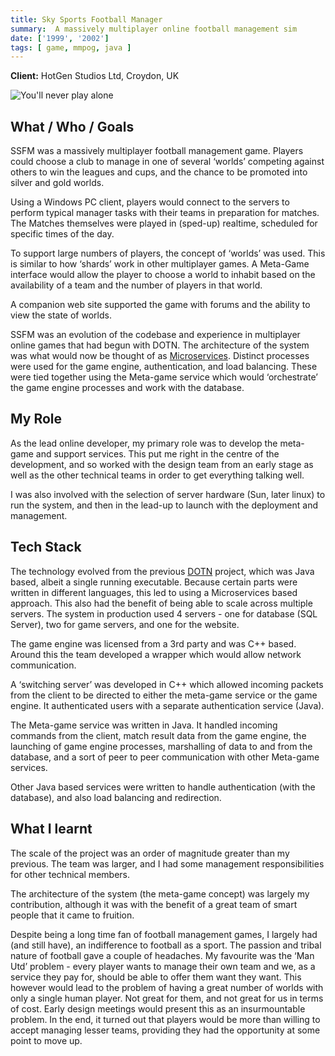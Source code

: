 ```yaml
---
title: Sky Sports Football Manager
summary:  A massively multiplayer online football management sim
date: ['1999', '2002']
tags: [ game, mmpog, java ]
---
```



**Client:** HotGen Studios Ltd, Croydon, UK

![You'll never play alone](file:///media/ssfm.jpg)

## What / Who / Goals

SSFM was a massively multiplayer football management game. 
Players could choose a club to manage in one of several ‘worlds’ competing against others to win the 
leagues and cups, and the chance to be promoted into silver and gold worlds. 

Using a Windows PC client, players would connect to the servers to perform typical manager tasks 
with their teams in preparation for matches. The Matches themselves were played in (sped-up) 
realtime, scheduled for specific times of the day.

To support large numbers of players, the concept of ‘worlds’ was used. This is similar to 
how ‘shards’ work in other multiplayer games. A Meta-Game interface would allow the player 
to choose a world to inhabit based on the availability of a team and the number of players in that world.

A companion web site supported the game with forums and the ability to view the state of worlds.

SSFM was an evolution of the codebase and experience in multiplayer online games that had 
begun with DOTN. 
The architecture of the system was what would now be thought of as [Microservices](https://martinfowler.com/articles/microservices.html). 
Distinct processes were used for the game engine, authentication, and load balancing. 
These were tied together using the Meta-game service which would ‘orchestrate’ the game engine 
processes and work with the database.


## My Role

As the lead online developer, my primary role was to develop the meta-game and support services. 
This put me right in the centre of the development, and so worked with the design team from an 
early stage as well as the other technical teams in order to get everything talking well.

I was also involved with the selection of server hardware (Sun, later linux) to run the system, and 
then in the lead-up to launch with the deployment and management.

## Tech Stack

The technology evolved from the previous [DOTN]('./dotn') project, which was Java based, 
albeit a single running executable. Because certain parts were written in different languages, 
this led to using a Microservices based approach. This also had the benefit of being able to scale 
across multiple servers. The system in production used 4 servers - one for database (SQL Server), 
two for game servers, and one for the website.

The game engine was licensed from a 3rd party and was C++ based. Around this the team developed a 
wrapper which would allow network communication.

A ‘switching server’ was developed in C++ which allowed incoming packets from the client to be 
directed to either the meta-game service or the game engine. It authenticated users with a separate 
authentication service (Java).

The Meta-game service was written in Java. It handled incoming commands from the client, match 
result data from the game engine, the launching of game engine processes, marshalling of data to and 
from the database, and a sort of peer to peer communication with other Meta-game services.

Other Java based services were written to handle authentication (with the database), and also 
load balancing and redirection.



## What I learnt

The scale of the project was an order of magnitude greater than my previous. The team was larger, 
and I had some management responsibilities for other technical members. 

The architecture of the system (the meta-game concept) was largely my contribution, although 
it was with the benefit of a great team of smart people that it came to fruition.

Despite being a long time fan of football management games, I largely had (and still have), an 
indifference to football as a sport. The passion and tribal nature of football gave a couple 
of headaches.
My favourite was the ‘Man Utd’ problem - every player wants to manage their own team and we, as 
a service they pay for, should be able to offer them want they want. This however would lead to 
the problem of having a great number of worlds with only a single human player. Not great for 
them, and not great for us in terms of cost. 
Early design meetings would present this as an insurmountable problem. In the end, it turned out 
that players would be more than willing to accept managing lesser teams, providing they had the 
opportunity at some point to move up.


